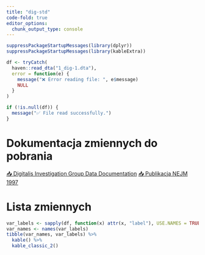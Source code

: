 ```yaml
---
title: "dig-std"
code-fold: true
editor_options: 
  chunk_output_type: console
---
```


```r
suppressPackageStartupMessages(library(dplyr))
suppressPackageStartupMessages(library(kableExtra))

df <- tryCatch(
  haven::read_dta("1_dig-1.dta"),
  error = function(e) {
    message("❌ Error reading file: ", e$message)
    NULL
  }
)

if (!is.null(df)) {
  message("✅ File read successfully.")
}
```

# Dokumentacja zmiennych do pobrania

:::{.btn-group}
[📥 Digitalis Investigation Group Data Documentation](2_DIG Documentation-1.pdf){.btn .btn-primary}
[📥 Publikacja NEJM 1997](3_NEJM_Effect of Digoxin_Feb1997-1.pdf){.btn .btn-primary}
:::

# Lista zmiennych

```r
var_labels <- sapply(df, function(x) attr(x, "label"), USE.NAMES = TRUE)
var_names <- names(var_labels)
tibble(var_names, var_labels) %>% 
  kable() %>% 
  kable_classic_2()
```
